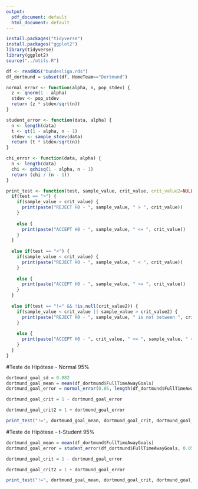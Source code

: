 ```yaml
---
output:
  pdf_document: default
  html_document: default
---
```


```r
install.packages("tidyverse")
install.packages("ggplot2")
library(tidyverse)
library(ggplot2)
source("../utils.R")
```

```r
df <- readRDS("bundesliga.rds")
df_dortmund = subset(df, HomeTeam=="Dortmund")
```

```r
normal_error <- function(alpha, n, pop_stdev) {
  z <- qnorm(1 - alpha)
  stdev <- pop_stdev
  return (z * stdev/sqrt(n))
}
```

```r
student_error <- function(data, alpha) {
  n <- length(data)
  t <- qt(1 - alpha, n - 1)
  stdev <- sample_stdev(data)
  return (t * stdev/sqrt(n))
}
```

```r
chi_error <- function(data, alpha) {
  n <- length(data)
  chi <- qchisq(1 - alpha, n - 1)
  return (chi / (n - 1))
}
```

```r
print_test <- function(test, sample_value, crit_value, crit_value2=NULL) {
  if(test == ">") {
    if(sample_value > crit_value) {
      print(paste("REJECT H0 - ", sample_value, " > ", crit_value))
    }
    
    else {
      print(paste("ACCEPT H0 - ", sample_value, " <= ", crit_value))
    }
  }
  
  else if(test == "<") {
    if(sample_value < crit_value) {
      print(paste("REJECT H0 - ", sample_value, " < ", crit_value))
    }
    
    else {
      print(paste("ACCEPT H0 - ", sample_value, " >= ", crit_value))
    }
  }
  
  else if(test == "!=" && !is.null(crit_value2)) {
    if(sample_value < crit_value || sample_value > crit_value2) {
      print(paste("REJECT H0 - ", sample_value, " is not between ", crit_value, " and ", crit_value2))
    }
    
    else {
      print(paste("ACCEPT H0 - ", crit_value, " <= ", sample_value, " <= ", crit_value2))
    }
  }
}
```

#Teste de Hipótese - Normal 95%
```r
dortmund_goal_sd = 0.982
dortmund_goal_mean = mean(df_dortmund$FullTimeAwayGoals)
dortmund_goal_error = normal_error(0.05, length(df_dortmund$FullTimeAwayGoals), dortmund_goal_sd)

dortmund_goal_crit = 1 - dortmund_goal_error

dortmund_goal_crit2 = 1 + dortmund_goal_error

print_test("!=", dortmund_goal_mean, dortmund_goal_crit, dortmund_goal_crit2)
```

#Teste de Hipótese - t-Student 95%
```r
dortmund_goal_mean = mean(df_dortmund$FullTimeAwayGoals)
dortmund_goal_error = student_error(df_dortmund$FullTimeAwayGoals, 0.05)

dortmund_goal_crit = 1 - dortmund_goal_error

dortmund_goal_crit2 = 1 + dortmund_goal_error

print_test("!=", dortmund_goal_mean, dortmund_goal_crit, dortmund_goal_crit2)
```
